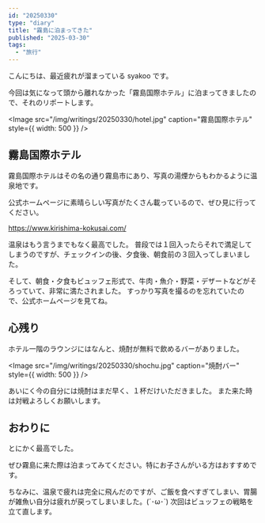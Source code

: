 ```yaml
---
id: "20250330"
type: "diary"
title: "霧島に泊まってきた"
published: "2025-03-30"
tags:
  - "旅行"
---
```


こんにちは、最近疲れが溜まっている syakoo です。

今回は気になって頭から離れなかった「霧島国際ホテル」に泊まってきましたので、それのリポートします。

<Image
  src="/img/writings/20250330/hotel.jpg"
  caption="霧島国際ホテル"
  style={{ width: 500 }}
/>

## 霧島国際ホテル

霧島国際ホテルはその名の通り霧島市にあり、写真の湯煙からもわかるように温泉地です。

公式ホームページに素晴らしい写真がたくさん載っているので、ぜひ見に行ってください。

https://www.kirishima-kokusai.com/

温泉はもう言うまでもなく最高でした。
普段では１回入ったらそれで満足してしまうのですが、チェックインの後、夕食後、朝食前の３回入ってしまいました。

そして、朝食・夕食もビュッフェ形式で、牛肉・魚介・野菜・デザートなどがそろっていて、非常に満たされました。
すっかり写真を撮るのを忘れていたので、公式ホームページを見てね。

## 心残り

ホテル一階のラウンジにはなんと、焼酎が無料で飲めるバーがありました。

<Image
  src="/img/writings/20250330/shochu.jpg"
  caption="焼酎バー"
  style={{ width: 500 }}
/>

あいにく今の自分には焼酎はまだ早く、１杯だけいただきました。
また来た時は対戦よろしくお願いします。

## おわりに

とにかく最高でした。

ぜひ霧島に来た際は泊まってみてください。特にお子さんがいる方はおすすめです。

ちなみに、温泉で疲れは完全に飛んだのですが、ご飯を食べすぎてしまい、胃腸が雑魚い自分は疲れが戻ってしまいました。(´･ω･`)
次回はビュッフェの戦略を立て直します。
